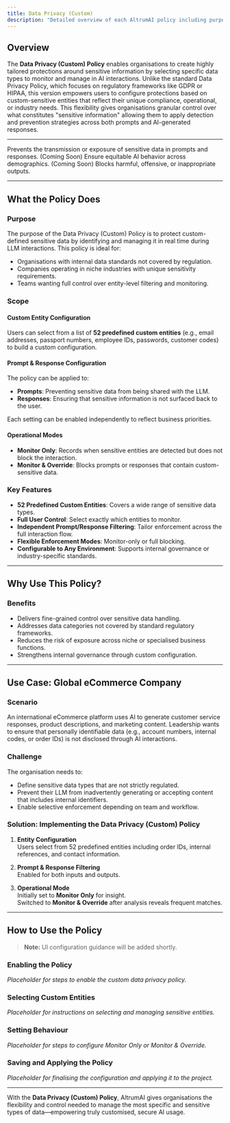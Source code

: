 ```yaml
---
title: Data Privacy (Custom)
description: "Detailed overview of each AltrumAI policy including purpose, features, and usage guidance."
---
```


## Overview

The **Data Privacy (Custom) Policy** enables organisations to create highly tailored protections around sensitive information by selecting specific data types to monitor and manage in AI interactions. Unlike the standard Data Privacy Policy, which focuses on regulatory frameworks like GDPR or HIPAA, this version empowers users to configure protections based on custom-sensitive entities that reflect their unique compliance, operational, or industry needs.
This flexibility gives organisations granular control over what constitutes "sensitive information" allowing them to apply detection and prevention strategies across both prompts and AI-generated responses.

---
<CardGroup cols={2}>
  <Card
    title="Data Privacy"
    icon="lock"
    href="#data-privacy-policy"
  >
    Prevents the transmission or exposure of sensitive data in prompts and responses.
  </Card>
  <Card
    title="Bias & Fairness"
    icon="balance-scale"
    href="#bias-and-fairness-policy"
  >
    (Coming Soon) Ensure equitable AI behavior across demographics.
  </Card>
  <Card
    title="Toxic Content"
    icon="radiation"
    href="#toxic-content-policy"
  >
    (Coming Soon) Blocks harmful, offensive, or inappropriate outputs.
  </Card>
</CardGroup>

---

## What the Policy Does

### Purpose

The purpose of the Data Privacy (Custom) Policy is to protect custom-defined sensitive data by identifying and managing it in real time during LLM interactions. This policy is ideal for:

- Organisations with internal data standards not covered by regulation.
- Companies operating in niche industries with unique sensitivity requirements.
- Teams wanting full control over entity-level filtering and monitoring.

### Scope

#### Custom Entity Configuration

Users can select from a list of **52 predefined custom entities** (e.g., email addresses, passport numbers, employee IDs, passwords, customer codes) to build a custom configuration.

#### Prompt & Response Configuration

The policy can be applied to:

- **Prompts**: Preventing sensitive data from being shared with the LLM.
- **Responses**: Ensuring that sensitive information is not surfaced back to the user.

Each setting can be enabled independently to reflect business priorities.

#### Operational Modes

- **Monitor Only**: Records when sensitive entities are detected but does not block the interaction.
- **Monitor & Override**: Blocks prompts or responses that contain custom-sensitive data.

### Key Features

- **52 Predefined Custom Entities**: Covers a wide range of sensitive data types.
- **Full User Control**: Select exactly which entities to monitor.
- **Independent Prompt/Response Filtering**: Tailor enforcement across the full interaction flow.
- **Flexible Enforcement Modes**: Monitor-only or full blocking.
- **Configurable to Any Environment**: Supports internal governance or industry-specific standards.

---

## Why Use This Policy?

### Benefits

- Delivers fine-grained control over sensitive data handling.
- Addresses data categories not covered by standard regulatory frameworks.
- Reduces the risk of exposure across niche or specialised business functions.
- Strengthens internal governance through custom configuration.

---

## Use Case: Global eCommerce Company

### Scenario

An international eCommerce platform uses AI to generate customer service responses, product descriptions, and marketing content. Leadership wants to ensure that personally identifiable data (e.g., account numbers, internal codes, or order IDs) is not disclosed through AI interactions.

### Challenge

The organisation needs to:

- Define sensitive data types that are not strictly regulated.
- Prevent their LLM from inadvertently generating or accepting content that includes internal identifiers.
- Enable selective enforcement depending on team and workflow.

### Solution: Implementing the Data Privacy (Custom) Policy

1. **Entity Configuration**  
   Users select from 52 predefined entities including order IDs, internal references, and contact information.

2. **Prompt & Response Filtering**  
   Enabled for both inputs and outputs.

3. **Operational Mode**  
   Initially set to **Monitor Only** for insight.  
   Switched to **Monitor & Override** after analysis reveals frequent matches.

---

## How to Use the Policy

> **Note:** UI configuration guidance will be added shortly.

### Enabling the Policy

*Placeholder for steps to enable the custom data privacy policy.*

### Selecting Custom Entities

*Placeholder for instructions on selecting and managing sensitive entities.*

### Setting Behaviour

*Placeholder for steps to configure Monitor Only or Monitor & Override.*

### Saving and Applying the Policy

*Placeholder for finalising the configuration and applying it to the project.*

---

With the **Data Privacy (Custom) Policy**, AltrumAI gives organisations the flexibility and control needed to manage the most specific and sensitive types of data—empowering truly customised, secure AI usage.
